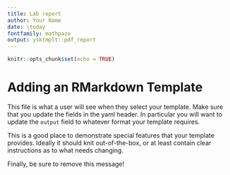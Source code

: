 ```yaml
---
title: Lab report
author: Your Name
date: \today
fontfamily: mathpazo
output: ysktmplt::pdf_report
---
```


```r
knitr::opts_chunk$set(echo = TRUE)
```

# Adding an RMarkdown Template
This file is what a user will see when they select your template. Make sure that you update the fields in the yaml header. In particular you will want to update the `output` field to whatever format your template requires.

This is a good place to demonstrate special features that your template provides. Ideally it should knit out-of-the-box, or at least contain clear instructions as to what needs changing.

Finally, be sure to remove this message!
